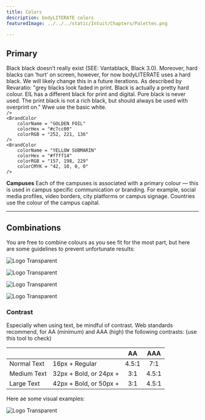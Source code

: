 ```yaml
---
title: Colors
description: bodyLITERATE colors
featuredImage: ../../../static/Intuit/Chapters/Palettes.png

---
```


## Primary

<Grid columns={2} gap={4}>
<BrandBox>
<BrandColor 
    colorName = "Black"
    colorHex = "#000000"
    colorRGB = "0, 0, 0"
    colorCMYK = "0, 0, 0, 0"
/>
<BrandCaption>Black black doesn’t really exist (SEE: Vantablack, Black 3.0). 
Moreover, hard blacks can ‘hurt’ on screen, however, for now bodyLITERATE uses a hard black. We will likely change this 
in a future iterations. As described by Revaratio: "grey blacks look faded in print. Black is actually a pretty hard colour. 
EIL has a different black for print and digital. Pure black is never used.  
The print black is not a rich black, but should always be used with overprint on." 
</BrandCaption>
</BrandBox>
<BrandBox>
<BrandColor 
    colorName = "White"
    colorHex = "#FFFFFF"
    colorRGB = "255, 255, 255"
    colorCMYK = "0, 0, 0, 98"
/>
<BrandCaption>Wwe use the basic white. 
</BrandCaption>
</BrandBox>
</Grid>

<br />

<Grid columns={3} gap={4}>
    <BrandColor 
        colorName = "YELLOW"
        colorHex = "#ffff00"
        colorRGB = "255, 255, 0"
    />
    <BrandColor 
        colorName = "PĪLĀ YELLOW"
        colorHex = "#ffff5a"
        colorRGB = "255, 255, 90"
    
    />
    <BrandColor 
        colorName = "GOLDEN FOIL"
        colorHex = "#c7cc00"
        colorRGB = "252, 221, 136"
    />
    <BrandColor 
        colorName = "YELLOW SUBMARIN"
        colorHex = "#ffff14"
        colorRGB = "157, 198, 229"
        colorCMYK = "42, 10, 0, 0"
    />
</Grid>

<br />

**Campuses** Each of the campuses is associated with a primary colour — this is used in campus specific communication or branding. For example, social media profiles, video borders, city platforms or campus signage. Countries use the colour of the campus capital.

---

## Combinations

You are free to combine colours as you see fit for the most part, but here are some guidelines to prevent unfortunate results:

<Grid columns={4}>

<BrandBox>

![Logo Transparent](../../../static/Intuit/Colour/bl/colorText1.png)
</BrandBox>

<BrandBox>

![Logo Transparent](../../../static/Intuit/Colour/bl/colorText2.png)
</BrandBox>

<BrandBox>

![Logo Transparent](../../../static/Intuit/Colour/bl/colorText3.png)
</BrandBox>

<BrandBox>

![Logo Transparent](../../../static/Intuit/Colour/bl/colorText5.png)
</BrandBox>

</Grid>



### Contrast

Especially when using text, be mindful of contrast. Web standards recommend, for AA (minimum) and AAA (high) the following contrasts: (use this tool to check)

|       &nbsp;       |      &nbsp;               | AA           | AAA           |
| :----------------- | ------------------------- |:------------:| :------------:| 
| Normal Text        | 16px + Regular            | 4.5:1        | 7:1           |
| Medium Text         | 32px + Bold, or 24px + | 3:1          | 4.5:1         |
| Large Text         | 42px + Bold, or 50px + | 3:1          | 4.5:1         |


Here ae some visual examples:


<BrandBox>

![Logo Transparent](../../../static/Intuit/Colour/bl/colorText7.png)
</BrandBox>